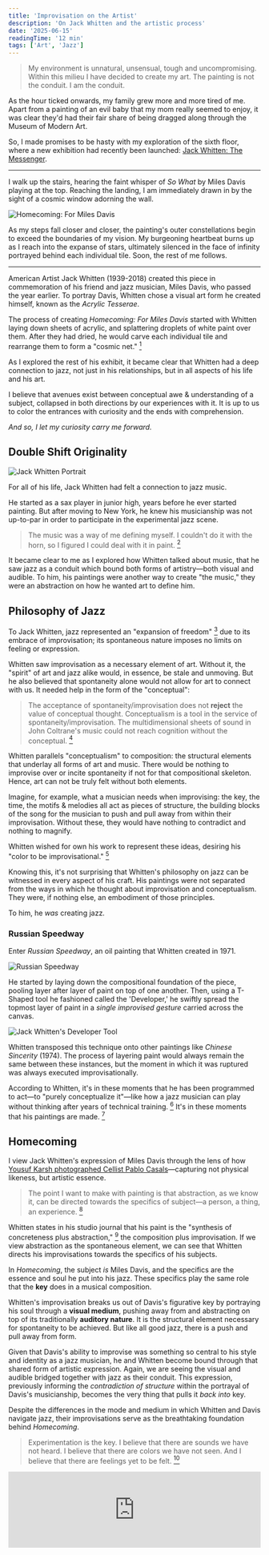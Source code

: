 ```yaml
---
title: 'Improvisation on the Artist'
description: 'On Jack Whitten and the artistic process'
date: '2025-06-15'
readingTime: '12 min'
tags: ['Art', 'Jazz']
---
```


<TOC title="Improvisation on the Artist" />

> My environment is unnatural, unsensual, tough and uncompromising. Within this milieu I have decided to create my art. The painting is not the conduit. I am the conduit.

As the hour ticked onwards, my family grew more and more tired of me. Apart from a painting of an evil baby that my mom really seemed to enjoy, it was clear they'd had their fair share of being dragged along through the Museum of Modern Art.

So, I made promises to be hasty with my exploration of the sixth floor, where a new exhibition had recently been launched: [Jack Whitten: The Messenger](https://www.moma.org/calendar/exhibitions/5785).

---

I walk up the stairs, hearing the faint whisper of _So What_ by Miles Davis playing at the top. Reaching the landing, I am immediately drawn in by the sight of a cosmic window adorning the wall.

<Img
  src="/images/improvisation-on-the-artist/Homecoming.jpg"
  alt="Homecoming: For Miles Davis"
  caption="Jack Whitten, Homecoming: For Miles Davis, 1992. Image courtesy of Julian Myers and Joanna Szupinska"
/>

As my steps fall closer and closer, the painting's outer constellations begin to exceed the boundaries of my vision. My burgeoning heartbeat burns up as I reach into the expanse of stars, ultimately silenced in the face of infinity portrayed behind each individual tile. Soon, the rest of me follows.

---

American Artist Jack Whitten (1939-2018) created this piece in commemoration of his friend and jazz musician, Miles Davis, who passed the year earlier. To portray Davis, Whitten chose a visual art form he created himself, known as the _Acrylic Tesserae_.

The process of creating _Homecoming: For Miles Davis_ started with Whitten laying down sheets of acrylic, and splattering droplets of white paint over them. After they had dried, he would carve each individual tile and rearrange them to form a "cosmic net." [^1]

As I explored the rest of his exhibit, it became clear that Whitten had a deep connection to jazz, not just in his relationships, but in all aspects of his life and his art.

I believe that avenues exist between conceptual awe & understanding of a subject, collapsed in both directions by our experiences with it. It is up to us to color the entrances with curiosity and the ends with comprehension.

_And so, I let my curiosity carry me forward._

## Double Shift Originality

<Img
  src="/images/improvisation-on-the-artist/Jack Whitten 2.jpg"
  alt="Jack Whitten Portrait"
  caption="Portrait of Jack Whitten, 1973. © Jack Whitten Estate. Courtesy the Estate and Hauser & Wirth"
/>

For all of his life, Jack Whitten had felt a connection to jazz music.

He started as a sax player in junior high, years before he ever started painting. But after moving to New York, he knew his musicianship was not up-to-par in order to participate in the experimental jazz scene.

> The music was a way of me defining myself. I couldn't do it with the horn, so I figured I could deal with it in paint. [^2]

It became clear to me as I explored how Whitten talked about music, that he saw jazz as a conduit which bound both forms of artistry—both visual and audible. To him, his paintings were another way to create "the music," they were an abstraction on how he wanted art to define him.

## Philosophy of Jazz

To Jack Whitten, jazz represented an "expansion of freedom" [^3] due to its embrace of improvisation; its spontaneous nature imposes no limits on feeling or expression.

Whitten saw improvisation as a necessary element of art. Without it, the "spirit" of art and jazz alike would, in essence, be stale and unmoving. But he also believed that spontaneity alone would not allow for art to connect with us. It needed help in the form of the "conceptual":

> The acceptance of spontaneity/improvisation does not **reject** the value of conceptual thought. Conceptualism is a tool in the service of spontaneity/improvisation. The multidimensional sheets of sound in John Coltrane's music could not reach cognition without the conceptual. [^4]

Whitten parallels "conceptualism" to composition: the structural elements that underlay all forms of art and music. There would be nothing to improvise over or incite spontaneity if not for that compositional skeleton. Hence, art can not be truly felt without both elements.

Imagine, for example, what a musician needs when improvising: the key, the time, the motifs & melodies all act as pieces of structure, the building blocks of the song for the musician to push and pull away from within their improvisation. Without these, they would have nothing to contradict and nothing to magnify.

Whitten wished for own his work to represent these ideas, desiring his "color to be improvisational." [^5]

Knowing this, it's not surprising that Whitten's philosophy on jazz can be witnessed in every aspect of his craft. His paintings were not separated from the ways in which he thought about improvisation and conceptualism. They were, if nothing else, an embodiment of those principles.

To him, he _was_ creating jazz.

### Russian Speedway

Enter _Russian Speedway_, an oil painting that Whitten created in 1971.

<Img
  src="/images/improvisation-on-the-artist/Russian Speedway.jpg"
  alt="Russian Speedway"
  caption="Jack Whitten, Russian Speedway, 1971. Image courtesy of Hauser & Wirth"
/>

He started by laying down the compositional foundation of the piece, pooling layer after layer of paint on top of one another. Then, using a T-Shaped tool he fashioned called the 'Developer,' he swiftly spread the topmost layer of paint in a _single improvised gesture_ carried across the canvas.

<Img
  src="/images/improvisation-on-the-artist/the developer.webp"
  alt="Jack Whitten's Developer Tool"
  caption="Jack Whitten's 'Developer,' 1970. Image courtesy of The New York Times"
/>

Whitten transposed this technique onto other paintings like _Chinese Sincerity_ (1974). The process of layering paint would always remain the same between these instances, but the moment in which it was ruptured was always executed improvisationally.

According to Whitten, it's in these moments that he has been programmed to act—to "purely conceptualize it"—like how a jazz musician can play without thinking after years of technical training. [^6] It's in these moments that his paintings are made. [^7]

## Homecoming

I view Jack Whitten's expression of Miles Davis through the lens of how [Yousuf Karsh photographed Cellist Pablo Casals](https://karsh.org/photographs/pablo-casals/)—capturing not physical likeness, but artistic essence.

> The point I want to make with painting is that abstraction, as we know it, can be
> directed towards the specifics of subject—a person, a thing, an experience. [^8]

Whitten states in his studio journal that his paint is the "synthesis of concreteness plus abstraction," [^9] the composition plus improvisation. If we view abstraction as the spontaneous element, we can see that Whitten directs his improvisations towards the specifics of his subjects.

In _Homecoming_, the subject _is_ Miles Davis, and the specifics are the essence and soul he put into his jazz. These specifics play the same role that the **key** does in a musical composition.

Whitten's improvisation breaks us out of Davis's figurative key by portraying his soul through a **visual medium**, pushing away from and abstracting on top of its traditionally **auditory nature**. It is the structural element necessary for spontaneity to be achieved. But like all good jazz, there is a push and pull away from form.

Given that Davis's ability to improvise was something so central to his style and identity as a jazz musician, he and Whitten become bound through that shared form of artistic expression. Again, we are seeing the visual and audible bridged together with jazz as their conduit.
This expression, previously informing the _contradiction of structure_ within the portrayal of Davis's musicianship, becomes the very thing that pulls it _back into_ key.

Despite the differences in the mode and medium in which Whitten and Davis navigate jazz, their improvisations serve as the breathtaking foundation behind _Homecoming_.

> Experimentation is the key. I believe that there are sounds we have not heard. I believe that there are colors we have not seen. And I believe that there are feelings yet to be felt. [^10]

<StarDivider />

<iframe
  src="https://open.spotify.com/embed/track/4vLYewWIvqHfKtJDk8c8tq?utm_source=generator"
  width="100%"
  height="152"
  frameBorder="0"
  allow="autoplay; clipboard-write; encrypted-media; fullscreen; picture-in-picture"
  loading="lazy"
/>

[^1]: Museum of Modern Art. Wall caption for Jack Whitten, Homecoming: For Miles Davis, 1992.

[^2]: Museum of Modern Art. ["Jack Whitten Light Sheet I. 1969."](https://www.moma.org/audio/playlist/345/4699)

[^3]: Whitten, Jack. _Notes from the Woodshed_, p. 316.

[^4]: Whitten, Jack. _Notes from the Woodshed_, p. 411.

[^5]: Whitten, Jack. _Notes from the Woodshed_, p. 283.

[^6]: Sortor, Emily. ["Jack Whitten's Memorial Paintings."](https://walkerart.org/magazine/jack-whittens-memorial-paintings-2/) _Walker Art Center Magazine_.

[^7]: Sung, Victoria. ["Jack Whitten and the Philosophy of Jazz."](https://walkerart.org/magazine/jack-whitten-and-the-philosophy-of-jazz/) _Walker Art Center Magazine_.

[^8]: Alexander Gray Associates. ["Jack Whitten in Conversation."](http://prod-images.exhibit-e.com/www_alexandergray_com/Whitten_Exhibition_Catalogue_9_11_2013.pdf), p. 3.

[^9]: Whitten, Jack. _Notes from the Woodshed_, p. 367.

[^10]: Whitten, Jack. _Notes from the Woodshed_, p. 410.
